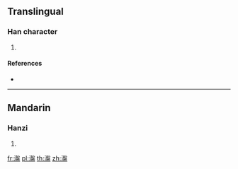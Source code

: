 {{character info/new}}
==Translingual==

===Han character===
{{Han char|rn=85|rad=水|as=15|sn=18|four=37117|canj=EHET}}

# {{defn|Han|sort=水15}}

====References====
* {{Han ref|kx=0659.010|dkj=18597|dj=1068.340|hdz=31779.070|uh=700A|ud=28682|bh=EFF8|bd=61432}}

----

==Mandarin==

===Hanzi===
{{cmn-hanzi|pin=[[pán]] ([[pan2]])|wg=p'an<sup>2</sup>}}

# {{defn|lang=cmn|sort=水15}}

[[fr:瀊]]
[[pl:瀊]]
[[th:瀊]]
[[zh:瀊]]